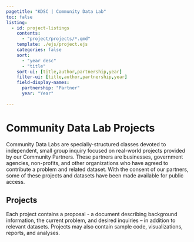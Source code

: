 ```yaml
---
pagetitle: "KDSC | Community Data Lab"
toc: false
listing:
  - id: project-listings
    contents:
      - "project/projects/*.qmd"
    template: ./ejs/project.ejs
    categories: false
    sort:
      - "year desc"
      - "title"
    sort-ui: [title,author,partnership,year]
    filter-ui: [title,author,partnership,year]
    field-display-names: 
      partnership: "Partner"
      year: "Year"
      
---
```


# Community Data Lab Projects

Community Data Labs are specially-structured classes devoted to independent, small group inquiry focused on real-world projects provided by our Community Partners. These partners are businesses, government agencies, non-profits, and other organizations who have agreed to contribute a problem and related dataset. With the consent of our partners, some of these projects and datasets have been made available for public access.

## Projects

Each project contains a proposal - a document describing background information, the current problem, and desired inquiries -- in addition to relevant datasets. Projects may also contain sample code, visualizations, reports, and analyses.

::: {#project-listings}
:::
